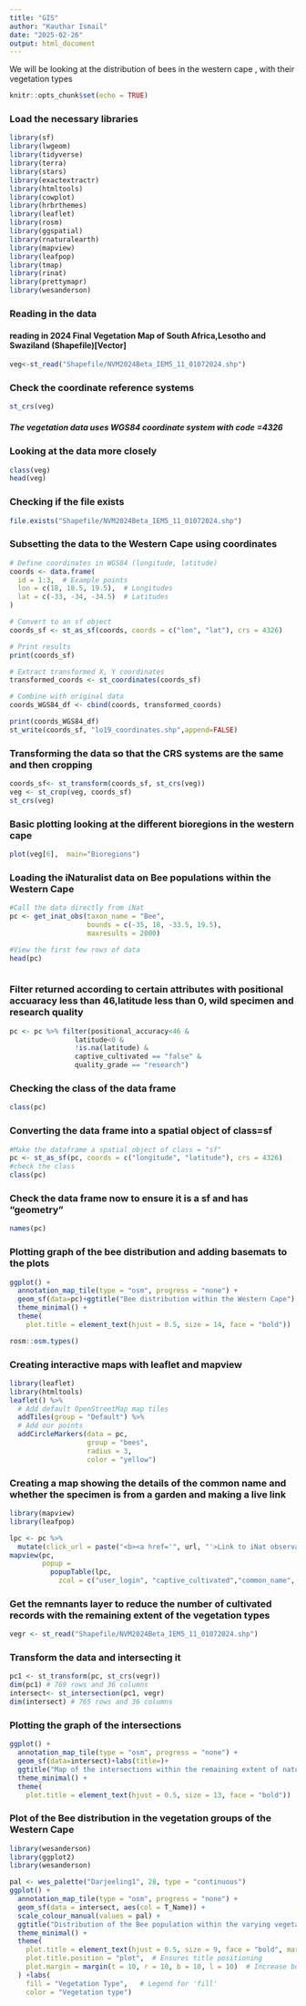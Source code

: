 ```yaml
---
title: "GIS"
author: "Kauthar Ismail"
date: "2025-02-26"
output: html_document
---
```

We will be looking at the distribution of bees in the western cape  , 
with their vegetation types

```r
knitr::opts_chunk$set(echo = TRUE)
```



### Load the necessary libraries 

```r
library(sf)
library(lwgeom)
library(tidyverse)
library(terra)
library(stars)
library(exactextractr)
library(htmltools)
library(cowplot)
library(hrbrthemes)
library(leaflet)
library(rosm)
library(ggspatial)
library(rnaturalearth)
library(mapview)
library(leafpop)
library(tmap)
library(rinat)
library(prettymapr)
library(wesanderson)

```

### Reading in the data
#### reading in 2024 Final Vegetation Map of South Africa,Lesotho and Swaziland (Shapefile)[Vector]

```r
veg<-st_read("Shapefile/NVM2024Beta_IEM5_11_01072024.shp")
```
### Check the coordinate reference systems

```r
st_crs(veg)
```
##### The vegetation data  uses WGS84 coordinate system with code =4326

### Looking at the data more closely 
```r
class(veg)
head(veg)
```

### Checking if the file exists 
```r
file.exists("Shapefile/NVM2024Beta_IEM5_11_01072024.shp")
```
### Subsetting the data to the Western Cape using coordinates
```r

# Define coordinates in WGS84 (longitude, latitude)
coords <- data.frame(
  id = 1:3,  # Example points
  lon = c(18, 18.5, 19.5),  # Longitudes
  lat = c(-33, -34, -34.5)  # Latitudes
)

# Convert to an sf object
coords_sf <- st_as_sf(coords, coords = c("lon", "lat"), crs = 4326)

# Print results
print(coords_sf)

# Extract transformed X, Y coordinates
transformed_coords <- st_coordinates(coords_sf)

# Combine with original data
coords_WGS84_df <- cbind(coords, transformed_coords)

print(coords_WGS84_df)
st_write(coords_sf, "lo19_coordinates.shp",append=FALSE)

```

### Transforming the data so that the CRS systems are the same and then cropping
```r
coords_sf<- st_transform(coords_sf, st_crs(veg))
veg <- st_crop(veg, coords_sf) 
st_crs(veg)
```

### Basic plotting looking at the different bioregions in the western cape 

```r
plot(veg[6],  main="Bioregions")

``` 


### Loading the iNaturalist data on Bee populations within the Western Cape

```r

#Call the data directly from iNat
pc <- get_inat_obs(taxon_name = "Bee",
                   bounds = c(-35, 18, -33.5, 19.5),
                   maxresults = 2000)

#View the first few rows of data
head(pc)
```
``` 
```

### Filter returned according to certain attributes with positional accuaracy less than 46,latitude less than 0, wild specimen and research quality 

```r
pc <- pc %>% filter(positional_accuracy<46 & 
                latitude<0 &
                !is.na(latitude) &
                captive_cultivated == "false" &
                quality_grade == "research")
```

### Checking the class of the data frame
```r
class(pc)
```

### Converting the data frame into a spatial object of class=sf

```r
#Make the dataframe a spatial object of class = "sf"
pc <- st_as_sf(pc, coords = c("longitude", "latitude"), crs = 4326)
#check the class
class(pc)

```
### Check the data frame now to ensure it is a sf and has "geometry"
```r
names(pc)
```

### Plotting graph of the bee distribution and adding basemats to the plots
```r

ggplot() + 
  annotation_map_tile(type = "osm", progress = "none") + 
  geom_sf(data=pc)+ggtitle("Bee distribution within the Western Cape") +
  theme_minimal() +
  theme(
    plot.title = element_text(hjust = 0.5, size = 14, face = "bold"))

rosm::osm.types()

```
### Creating interactive maps with leaflet and mapview
```r
library(leaflet)
library(htmltools)
leaflet() %>%
  # Add default OpenStreetMap map tiles
  addTiles(group = "Default") %>%  
  # Add our points
  addCircleMarkers(data = pc,
                   group = "bees",
                   radius = 3, 
                   color = "yellow") 
```

### Creating a map showing the details of the common name and whether the specimen is from a garden and making a live link
```r
library(mapview)
library(leafpop)

lpc <- pc %>%
  mutate(click_url = paste("<b><a href='", url, "'>Link to iNat observation</a></b>"))
mapview(pc, 
        popup = 
          popupTable(lpc,
            zcol = c("user_login", "captive_cultivated","common_name", "click_url")))
```

### Get the remnants layer to reduce the number of cultivated records with the remaining extent of the vegetation types 

```r
vegr <- st_read("Shapefile/NVM2024Beta_IEM5_11_01072024.shp")
```

### Transform the data and intersecting it 
```r
pc1 <- st_transform(pc, st_crs(vegr)) 
dim(pc1) # 769 rows and 36 columns
intersect<- st_intersection(pc1, vegr)
dim(intersect) # 765 rows and 36 columns
```

### Plotting the graph of the intersections
```r
ggplot() + 
  annotation_map_tile(type = "osm", progress = "none") + 
  geom_sf(data=intersect)+labs(title=)+
  ggtitle("Map of the intersections within the remaining extent of natural vegetation") +
  theme_minimal() +
  theme(
    plot.title = element_text(hjust = 0.5, size = 13, face = "bold"))
```


### Plot of the Bee distribution in the vegetation groups of the Western Cape
```r
library(wesanderson)
library(ggplot2)
library(wesanderson)

pal <- wes_palette("Darjeeling1", 28, type = "continuous")
ggplot() + 
  annotation_map_tile(type = "osm", progress = "none") + 
  geom_sf(data = intersect, aes(col = T_Name)) +
  scale_colour_manual(values = pal) +
  ggtitle("Distribution of the Bee population within the varying vegetation groups of the Western Cape") +
  theme_minimal() + 
  theme(
    plot.title = element_text(hjust = 0.5, size = 9, face = "bold", margin = margin(t = 40, b = 60)),  
    plot.title.position = "plot",  # Ensures title positioning
    plot.margin = margin(t = 10, r = 10, b = 10, l = 10)  # Increase bottom margin
  ) +labs(
    fill = "Vegetation Type",   # Legend for 'fill'
    color = "Vegetation type")

```